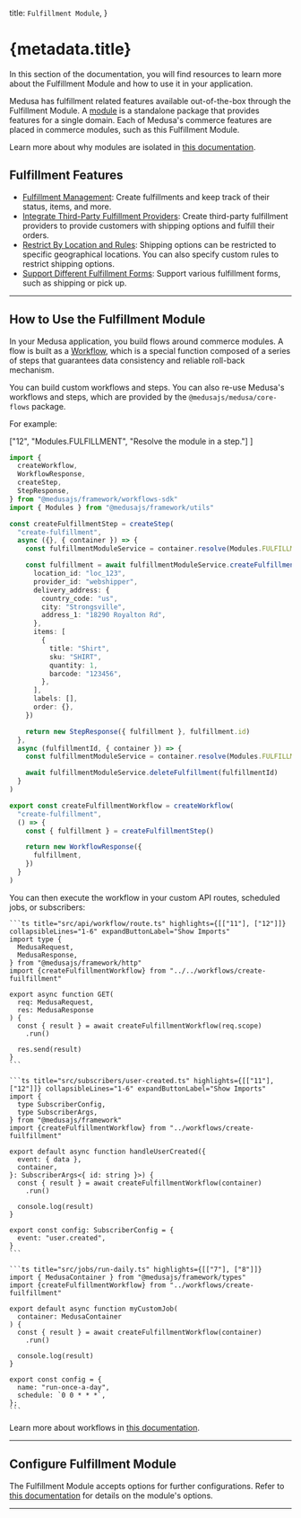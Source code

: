 
  title: `Fulfillment Module`,
}

# {metadata.title}

In this section of the documentation, you will find resources to learn more about the Fulfillment Module and how to use it in your application.

Medusa has fulfillment related features available out-of-the-box through the Fulfillment Module. A [module](!docs!/learn/fundamentals/modules) is a standalone package that provides features for a single domain. Each of Medusa's commerce features are placed in commerce modules, such as this Fulfillment Module.

<Note>

Learn more about why modules are isolated in [this documentation](!docs!/learn/fundamentals/modules/isolation).

</Note>

## Fulfillment Features

- [Fulfillment Management](./item-fulfillment/page.mdx): Create fulfillments and keep track of their status, items, and more.
- [Integrate Third-Party Fulfillment Providers](./fulfillment-provider/page.mdx): Create third-party fulfillment providers to provide customers with shipping options and fulfill their orders.
- [Restrict By Location and Rules](./shipping-option/page.mdx): Shipping options can be restricted to specific geographical locations. You can also specify custom rules to restrict shipping options.
- [Support Different Fulfillment Forms](./concepts/page.mdx): Support various fulfillment forms, such as shipping or pick up.

---

## How to Use the Fulfillment Module

In your Medusa application, you build flows around commerce modules. A flow is built as a [Workflow](!docs!/learn/fundamentals/workflows), which is a special function composed of a series of steps that guarantees data consistency and reliable roll-back mechanism. 

You can build custom workflows and steps. You can also re-use Medusa's workflows and steps, which are provided by the `@medusajs/medusa/core-flows` package.

For example:

  ["12", "Modules.FULFILLMENT", "Resolve the module in a step."]
]

```ts title="src/workflows/create-fulfillment.ts" highlights={highlights}
import { 
  createWorkflow, 
  WorkflowResponse,
  createStep,
  StepResponse,
} from "@medusajs/framework/workflows-sdk"
import { Modules } from "@medusajs/framework/utils"

const createFulfillmentStep = createStep(
  "create-fulfillment",
  async ({}, { container }) => {
    const fulfillmentModuleService = container.resolve(Modules.FULFILLMENT)

    const fulfillment = await fulfillmentModuleService.createFulfillment({
      location_id: "loc_123",
      provider_id: "webshipper",
      delivery_address: {
        country_code: "us",
        city: "Strongsville",
        address_1: "18290 Royalton Rd",
      },
      items: [
        {
          title: "Shirt",
          sku: "SHIRT",
          quantity: 1,
          barcode: "123456",
        },
      ],
      labels: [],
      order: {},
    })

    return new StepResponse({ fulfillment }, fulfillment.id)
  },
  async (fulfillmentId, { container }) => {
    const fulfillmentModuleService = container.resolve(Modules.FULFILLMENT)

    await fulfillmentModuleService.deleteFulfillment(fulfillmentId)
  }
)

export const createFulfillmentWorkflow = createWorkflow(
  "create-fulfillment",
  () => {
    const { fulfillment } = createFulfillmentStep()

    return new WorkflowResponse({
      fulfillment,
    })
  }
)
```

You can then execute the workflow in your custom API routes, scheduled jobs, or subscribers:

<CodeTabs group="resource-types">
  <CodeTab label="API Route" value="api-route">
    
    ```ts title="src/api/workflow/route.ts" highlights={[["11"], ["12"]]} collapsibleLines="1-6" expandButtonLabel="Show Imports"
    import type {
      MedusaRequest,
      MedusaResponse,
    } from "@medusajs/framework/http"
    import {createFulfillmentWorkflow} from "../../workflows/create-fuilfillment"

    export async function GET(
      req: MedusaRequest,
      res: MedusaResponse
    ) {
      const { result } = await createFulfillmentWorkflow(req.scope)
        .run()

      res.send(result)
    }
    ```

  </CodeTab>
  <CodeTab label="Subscriber" value="subscriber">
    
    ```ts title="src/subscribers/user-created.ts" highlights={[["11"], ["12"]]} collapsibleLines="1-6" expandButtonLabel="Show Imports"
    import {
      type SubscriberConfig,
      type SubscriberArgs,
    } from "@medusajs/framework"
    import {createFulfillmentWorkflow} from "../workflows/create-fuilfillment"

    export default async function handleUserCreated({
      event: { data },
      container,
    }: SubscriberArgs<{ id: string }>) {
      const { result } = await createFulfillmentWorkflow(container)
        .run()

      console.log(result)
    }

    export const config: SubscriberConfig = {
      event: "user.created",
    }
    ```

  </CodeTab>
  <CodeTab label="Scheduled Job" value="scheduled-job">
    
    ```ts title="src/jobs/run-daily.ts" highlights={[["7"], ["8"]]}
    import { MedusaContainer } from "@medusajs/framework/types"
    import {createFulfillmentWorkflow} from "../workflows/create-fuilfillment"

    export default async function myCustomJob(
      container: MedusaContainer
    ) {
      const { result } = await createFulfillmentWorkflow(container)
        .run()

      console.log(result)
    }

    export const config = {
      name: "run-once-a-day",
      schedule: `0 0 * * *`,
    };
    ```

  </CodeTab>
</CodeTabs>

Learn more about workflows in [this documentation](!docs!/learn/fundamentals/workflows).

---

## Configure Fulfillment Module

The Fulfillment Module accepts options for further configurations. Refer to [this documentation](./module-options/page.mdx) for details on the module's options.

---

<CommerceModuleSections name="Fulfillment" />